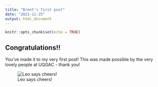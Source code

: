 ```yaml
---
title: "Brent's first post"
date: "2021-11-25"
output: html_document
---
```


```r
knitr::opts_chunk$set(echo = TRUE)
```

## Congratulations!!

You've made it to my very first post! 
This was made possible by the very lovely people at UQGAC - thank you!

![Leo says cheers!](https://media.giphy.com/media/g9582DNuQppxC/giphy-downsized-large.gif)
